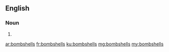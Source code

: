 ==English==

===Noun===
{{head|en}}

# {{plural of|bombshell}}

[[ar:bombshells]]
[[fr:bombshells]]
[[ku:bombshells]]
[[mg:bombshells]]
[[my:bombshells]]